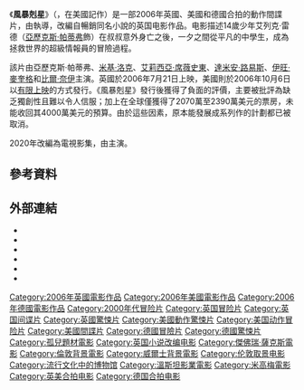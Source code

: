 {{noteTA
|G1=Movie
|G2=Show
}}
{{Infobox film
| name = 風暴剋星
| original_name = {{lang|en|''Stormbreaker''}}
| image = Stormbreaker 2006 Poster.jpg
| caption = 美國電影海報
| director = {{le|傑佛瑞·薩克斯 (導演)|Geoffrey Sax|傑佛瑞·薩克斯}}
| producer = {{plainlist|
* {{le|馬可·薩繆爾森|Marc Samuelson}}
* {{le|彼得·薩繆爾森|Peter Samuelson}}
* {{le|史提夫·克里斯蒂安|Steve Christian}}
}}
| screenplay = [[安東尼·霍洛維茨|安東尼·霍洛維茨]]
| based on = {{Based on|{{le|風暴剋星 (小說)|Stormbreaker|風暴剋星}}|安東尼·霍洛維茨}}
| starring = {{plainlist|
* [[亞歷克斯·帕蒂弗|亞歷克斯·帕蒂弗]]
* [[米基·洛克|米基·洛克]]
* [[艾莉西亞·席薇史東|艾莉西亞·席薇史東]]
* [[達米安·路易斯|達米安·路易斯]]
* [[伊旺·麥奎格|伊旺·麥奎格]]
* [[比爾·奈伊|比爾·奈伊]]
}}
| music = {{le|艾倫·帕克 (音樂家)|Alan Parker (musician)|艾倫·帕克}}
| cinematography = Chris Seager
| editing = Andrew MacRitchie
| studio = {{plainlist|
* [[溫斯坦影業|溫斯坦影業]]
* Moving Picture Company (MPC)
* [[曼島|Isle of Man Film]]
* {{le|馬可·薩繆爾森|Marc Samuelson|Samuelson Productions}}
}}
| distributor = {{plainlist|
* {{le|Entertainment Film Distributors|Entertainment Film Distributors}}{{small|（英國）}}
* The Weinstein Company{{small|（美國）}}<ref name=mojo/>
* [[米高梅|米高梅]]{{small|（美國）}}
}}
| released = {{Film date|2006|07|21|英國}}
| runtime = 93分鐘<!-- Theatrical runtime: 93:04 --><ref>{{cite web | url=http://www.bbfc.co.uk/AFF216104/ | title=''STORMBREAKER'' (PG) | publisher=[[British_Board_of_Film_Classification|British Board of Film Classification]] | date=2006-06-23 | accessdate=2012-06-30}}</ref>
| country = {{plainlist|
* {{UK}}<ref name=bfi>{{cite web|url=http://www.bfi.org.uk/films-tv-people/4ce2b8b2f1f80|title=Stormbreaker (2006)|work=[[British_Film_Institute|British Film Institute]]|accessdate=2016-05-15}}</ref>
* {{USA}}<ref name=bfi/>
* {{DEU}}<ref name=bfi/>
}}
| language = 英語
| budget = 4000萬美元<ref name=numbers>{{cite web|url=http://www.the-numbers.com/movie/Alex-Rider-Operation-Stormbreaker#tab=summary|title=Alex Rider: Operation Stormbreaker|work=[[The_Numbers_(website)|The Numbers]]|accessdate=2015-03-04}}</ref>
| gross = 2070萬～2390萬美元<ref name="mojo">{{cite web|url=http://www.boxofficemojo.com/movies/?id=stormbreaker.htm|title=Alex Rider:Operation Stormbreaker|work=[[Box_Office_Mojo|Box Office Mojo]]|accessdate=2015-03-04}}</ref><ref name=numbers/>
| cn_name = 风暴突击者
| hk_name = 旋風特務<ref>{{Cite web |url = http://playitagain.info/site/2006/stormbreaker/ |title = STORMBREAKER 旋風特務 |publisher = Play It Again}}</ref>
| tw_name = 風暴剋星
}}
《'''風暴剋星'''》（{{lang-en|''Stormbreaker''}}，在美國記作{{lang|en|''Alex Rider: Operation Stormbreaker''}}）是一部2006年英國、美國和德國合拍的動作間諜片，由{{le|傑佛瑞·薩克斯 (導演)|Geoffrey Sax|傑佛瑞·薩克斯}}執導，改編自暢銷同名小說的英国电影作品。电影描述14歲少年艾列克·雷德（[[亞歷克斯·帕蒂弗|亞歷克斯·帕蒂弗]]飾）在叔叔意外身亡之後，一夕之間從平凡的中學生，成為拯救世界的超級情報員的冒險過程。

該片由亞歷克斯·帕蒂弗、[[米基·洛克|米基·洛克]]、[[艾莉西亞·席薇史東|艾莉西亞·席薇史東]]、[[達米安·路易斯|達米安·路易斯]]、[[伊旺·麥奎格|伊旺·麥奎格]]和[[比爾·奈伊|比爾·奈伊]]主演。英國於2006年7月21日上映，美國則於2006年10月6日以[[有限上映|有限上映]]的方式發行。《風暴剋星》發行後獲得了負面的評價，主要被批評為缺乏獨創性且難以令人信服；加上在全球僅獲得了2070萬至2390萬美元的票房，未能收回其4000萬美元的預算。由於這些因素，原本能發展成系列作的計劃都已被取消。

2020年改編為電視影集，由{{le|奧托·法蘭特|Otto Farrant}}主演。

== 參考資料 ==
{{Reflist|30em}}

== 外部連結 ==
* {{Cite web |url=http://www.stormbreakerthemovie.com/ |title=存档副本 |access-date=2018-06-09 |archive-url=https://web.archive.org/web/20080617014138/http://www.stormbreakerthemovie.com/ |archive-date=2008-06-17 |dead-url= }}
* {{IMDb title|0457495|Alex Rider: Operation Stormbreaker}}
* {{allrovi movie|326905|Alex Rider: Operation Stormbreaker}}
* {{mojo title|stormbreaker|Alex Rider: Operation Stormbreaker}}
* {{rotten-tomatoes|stormbreaker|Stormbreaker (Alex Rider: Operation Stormbreaker)}}
* {{metacritic film|alex-rider-operation-stormbreaker|Alex Rider: Operation Stormbreaker}}

{{DEFAULTSORT:Stormbreaker (film)}}
[[Category:2006年英國電影作品|Category:2006年英國電影作品]]
[[Category:2006年美國電影作品|Category:2006年美國電影作品]]
[[Category:2006年德國電影作品|Category:2006年德國電影作品]]
[[Category:2000年代冒险片|Category:2000年代冒险片]]
[[Category:英国冒险片|Category:英国冒险片]]
[[Category:英国间谍片|Category:英国间谍片]]
[[Category:英國驚悚片|Category:英國驚悚片]]
[[Category:美國動作驚悚片|Category:美國動作驚悚片]]
[[Category:美国动作冒险片|Category:美国动作冒险片]]
[[Category:美國間諜片|Category:美國間諜片]]
[[Category:德國冒險片|Category:德國冒險片]]
[[Category:德國驚悚片|Category:德國驚悚片]]
[[Category:孤兒題材電影|Category:孤兒題材電影]]
[[Category:英国小说改编电影|Category:英国小说改编电影]]
[[Category:傑佛瑞·薩克斯電影|Category:傑佛瑞·薩克斯電影]]
[[Category:倫敦背景電影|Category:倫敦背景電影]]
[[Category:威爾士背景電影|Category:威爾士背景電影]]
[[Category:伦敦取景电影|Category:伦敦取景电影]]
[[Category:流行文化中的博物馆|Category:流行文化中的博物馆]]
[[Category:溫斯坦影業電影|Category:溫斯坦影業電影]]
[[Category:米高梅電影|Category:米高梅電影]]
[[Category:英美合拍电影|Category:英美合拍电影]]
[[Category:德国合拍电影|Category:德国合拍电影]]